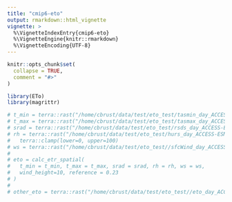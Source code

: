 ```yaml
---
title: "cmip6-eto"
output: rmarkdown::html_vignette
vignette: >
  %\VignetteIndexEntry{cmip6-eto}
  %\VignetteEngine{knitr::rmarkdown}
  %\VignetteEncoding{UTF-8}
---
```


```r
knitr::opts_chunk$set(
  collapse = TRUE,
  comment = "#>"
)
```

```r
library(ETo)
library(magrittr)

# t_min = terra::rast("/home/cbrust/data/test/eto_test/tasmin_day_ACCESS-ESM1-5_historical_r1i1p1f1_gn_1950.nc") - 273.15
# t_max = terra::rast("/home/cbrust/data/test/eto_test/tasmax_day_ACCESS-ESM1-5_historical_r1i1p1f1_gn_1950.nc") - 273.15
# srad = terra::rast("/home/cbrust/data/test/eto_test/rsds_day_ACCESS-ESM1-5_historical_r1i1p1f1_gn_1950.nc")
# rh = terra::rast("/home/cbrust/data/test/eto_test/hurs_day_ACCESS-ESM1-5_historical_r1i1p1f1_gn_1950_v1.1.nc") %>% 
#   terra::clamp(lower=0, upper=100)
# ws = terra::rast("/home/cbrust/data/test/eto_test//sfcWind_day_ACCESS-ESM1-5_historical_r1i1p1f1_gn_1950.nc")
# 
# eto = calc_etr_spatial(
#   t_min = t_min, t_max = t_max, srad = srad, rh = rh, ws = ws, 
#   wind_height=10, reference = 0.23
# )
# 
# other_eto = terra::rast("/home/cbrust/data/test/eto_test//eto_day_ACCESS-ESM1-5_historical_r1i1p1f1_gn_1950_v1.1.nc" )
```

